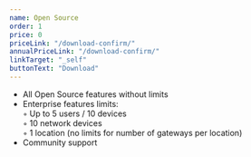 ```yaml
---
name: Open Source
order: 1
price: 0
priceLink: "/download-confirm/"
annualPriceLink: "/download-confirm/"
linkTarget: "_self"
buttonText: "Download"
---
```



- All Open Source features without limits<br/>
- Enterprise features limits:<br/>
  ◦ Up to 5 users / 10 devices<br/>
  ◦ 10 network devices<br/>
  ◦ 1 location <span>(no limits for number of gateways per location)</span>
- Community support
